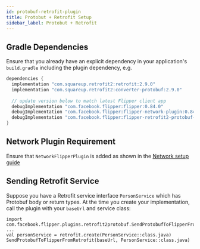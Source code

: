 ```yaml
---
id: protobuf-retrofit-plugin
title: Protobut + Retrofit Setup
sidebar_label: Protobut + Retrofit
---
```


## Gradle Dependencies

Ensure that you already have an explicit dependency in your application's
`build.gradle` including the plugin dependency, e.g.

```groovy
dependencies {
  implementation "com.squareup.retrofit2:retrofit:2.9.0"
  implementation "com.squareup.retrofit2:converter-protobuf:2.9.0"
  
  // update version below to match latest Flipper client app
  debugImplementation "com.facebook.flipper:flipper:0.84.0"
  debugImplementation "com.facebook.flipper:flipper-network-plugin:0.84.0"
  debugImplementation "com.facebook.flipper:flipper-retrofit2-protobuf-plugin:0.84.0"
}
```

## Network Plugin Requirement

Ensure that `NetworkFlipperPlugin` is added as shown in the [Network setup guide](https://fbflipper.com/docs/setup/network-plugin#android)

## Sending Retrofit Service

Suppose you have a Retrofit service interface `PersonService` which has Protobuf body or return types. At the time you create your implementation, call the plugin with your `baseUrl` and service class:

```
import com.facebook.flipper.plugins.retrofit2protobuf.SendProtobufToFlipperFromRetrofit
...
val personService = retrofit.create(PersonService::class.java)
SendProtobufToFlipperFromRetrofit(baseUrl, PersonService::class.java)
```